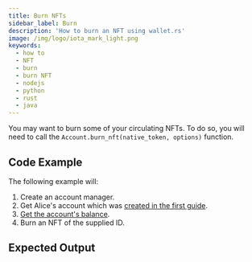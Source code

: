 ```yaml
---
title: Burn NFTs
sidebar_label: Burn
description: 'How to burn an NFT using wallet.rs'
image: /img/logo/iota_mark_light.png
keywords:
  - how to
  - NFT
  - burn
  - burn NFT
  - nodejs
  - python
  - rust
  - java
---
```



You may want to burn some of your circulating NFTs. To do so, you will need to call the
`Account.burn_nft(native_token, options)` function.

## Code Example

<ReplaceNFTId />

The following example will:

1. Create an account manager.
2. Get Alice's account which was [created in the first guide](../accounts_and_addresses/01_create_a_wallet_account.mdx).
3. [Get the account's balance](../accounts_and_addresses/04_check_balance.mdx).
4. Burn an NFT of the supplied ID.

<Tabs groupId='language' queryString>
  <TabItem value='rust' label='Rust'>
    <RustCode />
  </TabItem>
  <TabItem value='node' label='Node.js'>
    <NodejsCode />
  </TabItem>
  <TabItem value='python' label='Python'>
    <PythonCode />
  </TabItem>
  <TabItem value='java' label='Java'>
    <JavaCode />
  </TabItem>
</Tabs>

## Expected Output

<Tabs groupId='language' queryString>
  <TabItem value='rust' label='Rust'>
    <RustOutput />
  </TabItem>
  <TabItem value='node' label='Node.js'>
    <NodejsOutput />
  </TabItem>
  <TabItem value='python' label='Python'>
    <PythonOutput />
  </TabItem>
  <TabItem value='java' label='Java'>
    <JavaOutput />
  </TabItem>
</Tabs>
